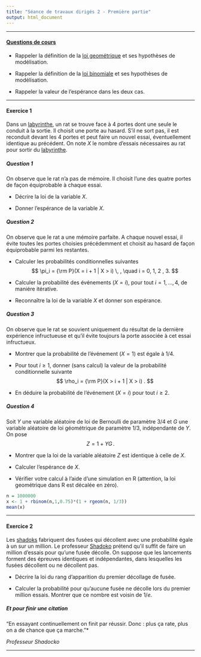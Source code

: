 ```yaml
---
title: "Séance de travaux dirigés 2 - Première partie"
output: html_document
---
```


** **

#### [Questions de cours](http://francoio.github.io/html/CM2.html) 

* Rappeler la définition de la [loi geométrique](https://fr.wikipedia.org/wiki/Loi_g%C3%A9om%C3%A9trique) et ses hypothèses de modélisation.

* Rappeler la définition de la [loi binomiale](https://fr.wikipedia.org/wiki/Loi_binomiale) et ses hypothèses de modélisation.

* Rappeler la valeur de l'espérance dans les deux cas.


** ** 


#### Exercice 1

Dans un [labyrinthe](http://www.agorat.org/articles/Rat_Behavior_and_Biology_:_Rats_et_labyrinthes), un rat se trouve face à 4 portes dont une seule le conduit à la sortie. Il choisit une porte au hasard.  S'il ne sort pas, il est reconduit devant les 4 portes et peut faire un nouvel essai, éventuellement identique au précédent. On note $X$ le nombre d'essais nécessaires au rat pour sortir du [labyrinthe](https://fr.wikipedia.org/wiki/Labyrinthe_de_Morris).

##### Question 1

On observe que le rat n'a pas de mémoire. Il choisit l'une des quatre portes de façon équiprobable à chaque essai. 

* Décrire la loi de la variable $X$. 

* Donner l'espérance de la variable $X$.


##### Question 2


On observe que le rat a une mémoire parfaite. A chaque nouvel essai, il évite toutes les portes choisies précédemment et choisit au hasard de façon équiprobable parmi les restantes. 


* Calculer les probabilités conditionnelles suivantes
$$
\pi_i = {\rm P}(X = i + 1 | X > i) \, , \quad i = 0, 1, 2 , 3.
$$ 

* Calculer la probabilité des événements $(X=i)$, pour tout $i = 1,\dots,4$, de maniére itérative.

* Reconnaître la loi de la variable $X$ et donner son espérance.

##### Question 3
 
On observe que le rat se souvient uniquement du résultat de la dernière expérience  infructueuse et qu'il évite toujours la porte associée à cet essai infructueux. 

* Montrer que la probabilité de l'événement $(X=1)$ est égale à $1/4$.

* Pour tout $i \geq 1$, donner (sans calcul) la valeur de la probabilité conditionnelle suivante
$$
\rho_i = {\rm P}(X > i + 1 | X > i) .
 $$ 
 
* En déduire la probabilité de l'événement $(X=i)$ pour tout $i \geq 2$.

##### Question 4

Soit $Y$ une variable aléatoire de loi de Bernoulli de paramètre $3/4$ et $G$ une variable aléatoire de loi géométrique de paramètre $1/3$, indépendante de $Y$. On pose
$$
Z =  1 + Y G  \, .
$$


* Montrer que la loi de la variable aléatoire $Z$ est identique à celle de $X$.

* Calculer l'espérance de $X$. 

* Vérifier votre calcul à l'aide d'une simulation en R (attention, la loi geométrique dans R est décalée en zéro). 

```r
n = 1000000
x <- 1 + rbinom(n,1,0.75)*(1 + rgeom(n, 1/3))
mean(x)  
```

** **

#### Exercice 2

Les [shadoks](https://fr.wikipedia.org/wiki/Les_Shadoks) fabriquent des fusées qui décollent avec une probabilité égale à un sur un million. Le professeur [Shadoko](https://fr.wikipedia.org/wiki/Professeur_Shadoko) prétend qu'il suffit de faire un million d'essais pour qu'une fusée décolle. On suppose que les lancements forment des épreuves identiques et indépendantes, dans lesquelles les fusées décollent ou ne décollent pas.   

* Décrire la loi du rang d'apparition du premier décollage de fusée.

* Calculer la probabilité pour qu'aucune fusée ne décolle lors du premier million essais. Montrer que ce nombre est voisin de $1/e$.


##### Et pour finir une citation 

"En essayant continuellement on finit par réussir. Donc : plus ça rate, plus on a de chance que ça marche."*

*Professeur Shadocko*

** **